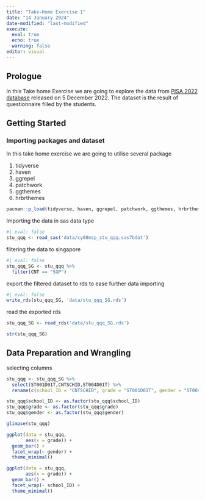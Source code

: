 ```yaml
---
title: "Take-Home Exercise 1"
date: "14 January 2024"
date-modified: "last-modified"
execute: 
  eval: true
  echo: true
  warning: false
editor: visual
---
```


## Prologue

In this Take home Exercise we are going to explore the data from [PISA 2022 database](https://www.oecd.org/pisa/data/2022database/) released on 5 December 2022. The dataset is the result of questionnaire filled by the students.

## Getting Started

### Importing packages and dataset

In this take home exercise we are going to utilise several package

1.  tidyverse
2.  haven
3.  ggrepel
4.  patchwork
5.  ggthemes
6.  hrbrthemes

```r
pacman::p_load(tidyverse, haven, ggrepel, patchwork, ggthemes, hrbrthemes)
```

Importing the data in sas data type

```r
#| eval: false
stu_qqq <- read_sas('data/cy08msp_stu_qqq.sas7bdat')
```

filtering the data to singapore

```r
#| eval: false
stu_qqq_SG <- stu_qqq %>%
  filter(CNT == "SGP")
```

export the filtered dataset to rds to ease further data importing

```r
#| eval: false
write_rds(stu_qqq_SG, 'data/stu_qqq_SG.rds')
```

read the exported rds

```r
stu_qqq_SG <- read_rds('data/stu_qqq_SG.rds')
```

```r
str(stu_qqq_SG)
```

## Data Preparation and Wrangling

selecting columns

```r
stu_qqq <- stu_qqq_SG %>%
  select(ST001D01T,CNTSCHID,ST004D01T) %>%
  rename(c(school_ID = "CNTSCHID", grade = "ST001D01T", gender = "ST004D01T"))

stu_qqq$school_ID <- as.factor(stu_qqq$school_ID)
stu_qqq$grade <- as.factor(stu_qqq$grade)
stu_qqq$gender <- as.factor(stu_qqq$gender)
```

```r
glimpse(stu_qqq)
```

```r
ggplot(data = stu_qqq,
       aes(x = grade)) +
  geom_bar() +
  facet_wrap(~ gender) +
  theme_minimal()
```

```r
ggplot(data = stu_qqq,
       aes(x = grade)) +
  geom_bar() +
  facet_wrap(~ school_ID) +
  theme_minimal()
```
